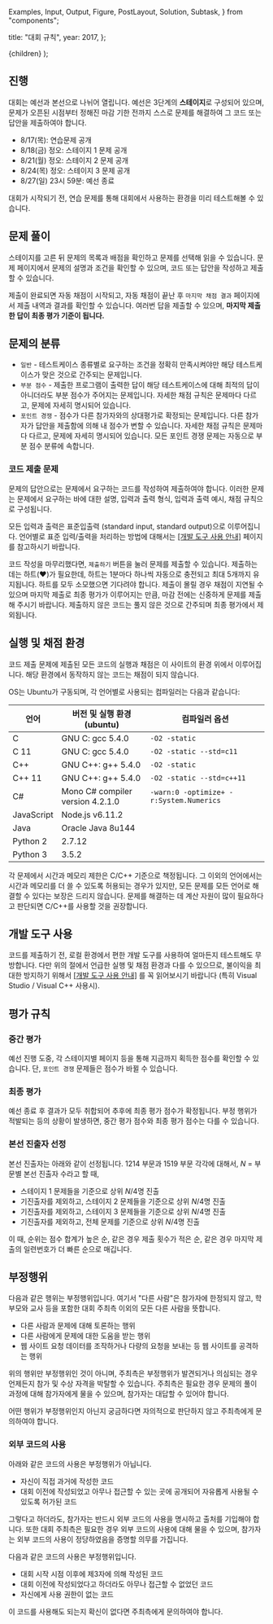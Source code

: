   Examples,
  Input,
  Output,
  Figure,
  PostLayout,
  Solution,
  Subtask,
} from "components";

  title: "대회 규칙",
  year: 2017,
};

  <PostLayout meta={meta}>{children}</PostLayout>
);

## 진행

대회는 예선과 본선으로 나뉘어 열립니다. 예선은 3단계의 **스테이지**로 구성되어 있으며, 문제가 오픈된 시점부터 정해진 마감 기한 전까지 스스로 문제를 해결하여 그 코드 또는 답안을 제출하여야 합니다.

- 8/17(목): 연습문제 공개
- 8/18(금) 정오: 스테이지 1 문제 공개
- 8/21(월) 정오: 스테이지 2 문제 공개
- 8/24(목) 정오: 스테이지 3 문제 공개
- 8/27(일) 23시 59분: 예선 종료

대회가 시작되기 전, 연습 문제를 통해 대회에서 사용하는 환경을 미리 테스트해볼 수 있습니다.

## 문제 풀이

스테이지를 고른 뒤 문제의 목록과 배점을 확인하고 문제를 선택해 읽을 수 있습니다. 문제 페이지에서 문제의 설명과 조건을 확인할 수 있으며, 코드 또는 답안을 작성하고 제출할 수 있습니다.

제출이 완료되면 자동 채점이 시작되고, 자동 채점이 끝난 후 `마지막 채점 결과` 페이지에서 제출 내역과 결과를 확인할 수 있습니다. 여러번 답을 제출할 수 있으며, **마지막 제출한 답이 최종 평가 기준이 됩니다.**

## 문제의 분류

- `일반` - 테스트케이스 종류별로 요구하는 조건을 정확히 만족시켜야만 해당 테스트케이스가 맞은 것으로 간주되는 문제입니다.
- `부분 점수` - 제출한 프로그램이 출력한 답이 해당 테스트케이스에 대해 최적의 답이 아니더라도 부분 점수가 주어지는 문제입니다. 자세한 채점 규칙은 문제마다 다르고, 문제에 자세히 명시되어 있습니다.
- `포인트 경쟁` - 점수가 다른 참가자와의 상대평가로 확정되는 문제입니다. 다른 참가자가 답안을 제출함에 의해 내 점수가 변할 수 있습니다. 자세한 채점 규칙은 문제마다 다르고, 문제에 자세히 명시되어 있습니다. 모든 포인트 경쟁 문제는 자동으로 부분 점수 분류에 속합니다.

### 코드 제출 문제

문제의 답안으로는 문제에서 요구하는 코드를 작성하여 제출하여야 합니다. 이러한 문제는 문제에서 요구하는 바에 대한 설명, 입력과 출력 형식, 입력과 출력 예시, 채점 규칙으로 구성됩니다.

모든 입력과 출력은 표준입출력 (standard input, standard output)으로 이루어집니다. 언어별로 표준 입력/출력을 처리하는 방법에 대해서는 <a href='/2017/notice/tool.html' target='_blank'>[개발 도구 사용 안내]</a> 페이지를 참고하시기 바랍니다.

코드 작성을 마무리했다면, `제출하기` 버튼을 눌러 문제를 제출할 수 있습니다. 제출하는 데는 하트(♥)가 필요한데, 하트는 1분마다 하나씩 자동으로 충전되고 최대 5개까지 유지됩니다. 하트를 모두 소모했으면 기다려야 합니다. 제출이 몰릴 경우 채점이 지연될 수 있으며 마지막 제출로 최종 평가가 이루어지는 만큼, 마감 전에는 신중하게 문제를 제출해 주시기 바랍니다. 제출하지 않은 코드는 풀지 않은 것으로 간주되며 최종 평가에서 제외됩니다.

## 실행 및 채점 환경

코드 제출 문제에 제출된 모든 코드의 실행과 채점은 이 사이트의 환경 위에서 이루어집니다. 해당 환경에서 동작하지 않는 코드는 채점이 되지 않습니다.

OS는 Ubuntu가 구동되며, 각 언어별로 사용되는 컴파일러는 다음과 같습니다:

| 언어       | 버전 및 실행 환경 (ubuntu)       | 컴파일러 옵션                           |
| ---------- | -------------------------------- | --------------------------------------- |
| C          | GNU C: gcc 5.4.0                 | `-O2 -static`                           |
| C 11       | GNU C: gcc 5.4.0                 | `-O2 -static --std=c11`                 |
| C++        | GNU C++: g++ 5.4.0               | `-O2 -static`                           |
| C++ 11     | GNU C++: g++ 5.4.0               | `-O2 -static --std=c++11`               |
| C#         | Mono C# compiler version 4.2.1.0 | `-warn:0 -optimize+ -r:System.Numerics` |
| JavaScript | Node.js v6.11.2                  |                                         |
| Java       | Oracle Java 8u144                |                                         |
| Python 2   | 2.7.12                           |                                         |
| Python 3   | 3.5.2                            |                                         |

각 문제에서 시간과 메모리 제한은 C/C++ 기준으로 책정됩니다.
그 이외의 언어에서는 시간과 메모리를 더 쓸 수 있도록 허용되는 경우가 있지만,
모든 문제를 모든 언어로 해결할 수 있다는 보장은 드리지 않습니다.
문제를 해결하는 데 계산 자원이 많이 필요하다고 판단되면 C/C++를 사용할 것을 권장합니다.

## 개발 도구 사용

코드를 제출하기 전, 로컬 환경에서 편한 개발 도구를 사용하여 얼마든지 테스트해도 무방합니다. 다만 위의 절에서 언급한 실행 및 채점 환경과 다를 수 있으므로, 불이익을 최대한 방지하기 위해서 <a href='/2017/notice/tool.html' target='_blank'>[개발 도구 사용 안내]</a> 를 꼭 읽어보시기 바랍니다 (특히 Visual Studio / Visual C++ 사용시).

## 평가 규칙

### 중간 평가

예선 진행 도중, 각 스테이지별 페이지 등을 통해 지금까지 획득한 점수를 확인할 수 있습니다. 단, `포인트 경쟁` 문제들은 점수가 바뀔 수 있습니다.

### 최종 평가

예선 종료 후 결과가 모두 취합되어 추후에 최종 평가 점수가 확정됩니다. 부정 행위가 적발되는 등의 상황이 발생하면, 중간 평가 점수와 최종 평가 점수는 다를 수 있습니다.

### 본선 진출자 선정

본선 진출자는 아래와 같이 선정됩니다.
1214 부문과 1519 부문 각각에 대해서, $N$ = 부문별 본선 진출자 수라고 할 때,

- 스테이지 1 문제들을 기준으로 상위 $N/4$명 진출
- 기진출자를 제외하고, 스테이지 2 문제들을 기준으로 상위 $N/4$명 진출
- 기진출자를 제외하고, 스테이지 3 문제들을 기준으로 상위 $N/4$명 진출
- 기진출자를 제외하고, 전체 문제를 기준으로 상위 $N/4$명 진출

이 때, 순위는 점수 합계가 높은 순, 같은 경우 제출 횟수가 적은 순, 같은 경우 마지막 제출의 일련번호가 더 빠른 순으로 매깁니다.

## 부정행위

다음과 같은 행위는 부정행위입니다. 여기서 "다른 사람"은 참가자에 한정되지 않고, 학부모와 교사 등을 포함한 대회 주최측 이외의 모든 다른 사람을 뜻합니다.

- 다른 사람과 문제에 대해 토론하는 행위
- 다른 사람에게 문제에 대한 도움을 받는 행위
- 웹 사이트 요청 데이터를 조작하거나 다량의 요청을 보내는 등 웹 사이트를 공격하는 행위

위의 행위만 부정행위인 것이 아니며, 주최측은 부정행위가 발견되거나 의심되는 경우 언제든지 참가 및 수상 자격을 박탈할 수 있습니다. 주최측은 필요한 경우 문제의 풀이 과정에 대해 참가자에게 물을 수 있으며, 참가자는 대답할 수 있어야 합니다.

어떤 행위가 부정행위인지 아닌지 궁금하다면 자의적으로 판단하지 않고 주최측에게 문의하여야 합니다.

### 외부 코드의 사용

아래와 같은 코드의 사용은 부정행위가 아닙니다.

- 자신이 직접 과거에 작성한 코드
- 대회 이전에 작성되었고 아무나 접근할 수 있는 곳에 공개되어 자유롭게 사용될 수 있도록 허가된 코드

그렇다고 하더라도, 참가자는 반드시 외부 코드의 사용을 명시하고 출처를 기입해야 합니다. 또한 대회 주최측은 필요한 경우 외부 코드의 사용에 대해 물을 수 있으며, 참가자는 외부 코드의 사용이 정당하였음을 증명할 의무를 가집니다.

다음과 같은 코드의 사용은 부정행위입니다.

- 대회 시작 시점 이후에 제3자에 의해 작성된 코드
- 대회 이전에 작성되었다고 하더라도 아무나 접근할 수 없었던 코드
- 자신에게 사용 권한이 없는 코드

이 코드를 사용해도 되는지 확신이 없다면 주최측에게 문의하여야 합니다.
